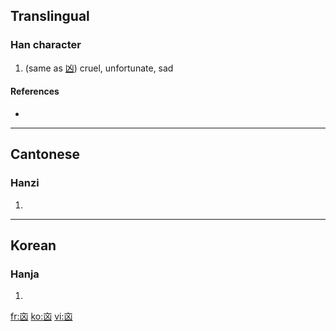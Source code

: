 ==Translingual==

===Han character===
{{Han char|rn=8|rad=亠|as=04|sn=6|four=|canj=卜山大 (YUK)}}

# (same as [[凶]]) cruel, unfortunate, sad

====References====
* {{Han ref|kx=0088.111|hdz=10283.020|uh=342B|ud=13355}}

----

==Cantonese==

===Hanzi===
{{yue-hanzi|jyut=|y=gun3, hung1 jung1}}

# {{defn|Cantonese}}

----

==Korean==

===Hanja===
{{ko-hanja|hangeul=흉|rv=hyung|mr=hyung|y=hyung|eumhun=흉하다|ehrv=hyunghada|ehmr=hyunghada|ehy=hyunghata}}

# {{defn|Korean}}

[[fr:㐫]]
[[ko:㐫]]
[[vi:㐫]]